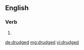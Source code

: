 ==English==

===Verb===
{{head|en|verb form}}

# {{en-past of|drudge}}

[[de:drudged]]
[[mg:drudged]]
[[vi:drudged]]